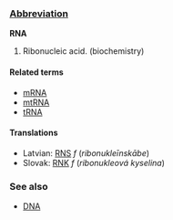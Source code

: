 ===[[Wiktionary:List of acronyms and abbreviations|Abbreviation]]===
'''RNA'''

# Ribonucleic acid. (biochemistry)

====Related terms====
*[[mRNA]]
*[[mtRNA]]
*[[tRNA]]

==== Translations ====
*Latvian: [[RNS]] ''f'' (''ribonukleīnskābe'')
*Slovak: [[RNK]] ''f'' (''ribonukleová kyselina'')

===See also===
*[[DNA]]